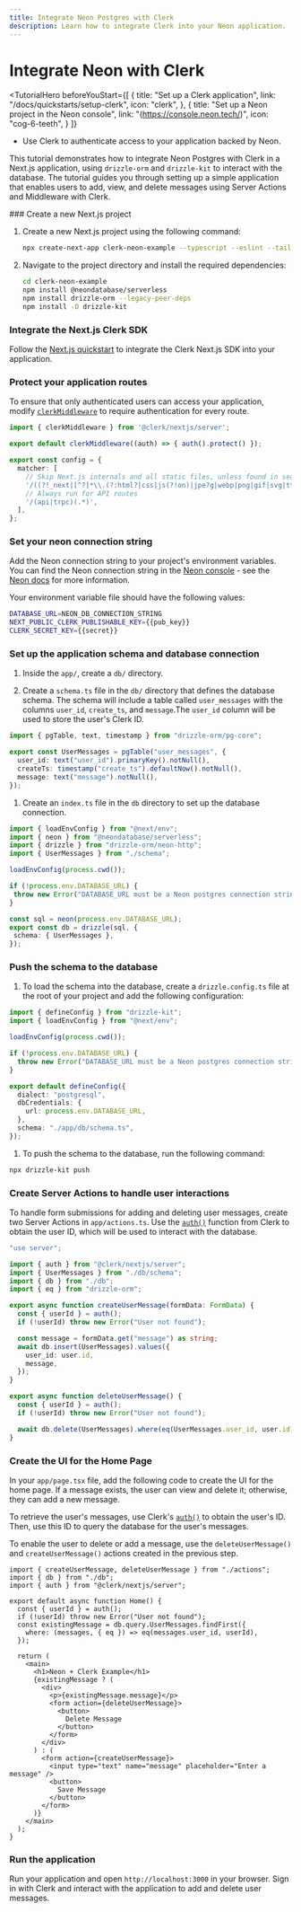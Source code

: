 ```yaml
---
title: Integrate Neon Postgres with Clerk
description: Learn how to integrate Clerk into your Neon application.
---
```


# Integrate Neon with Clerk

<TutorialHero
  beforeYouStart={[
    {
      title: "Set up a Clerk application",
      link: "/docs/quickstarts/setup-clerk",
      icon: "clerk",
    },
    {
      title: "Set up a Neon project in the Neon console",
      link: "(https://console.neon.tech/)",
      icon: "cog-6-teeth",
    }
  ]}
>
  - Use Clerk to authenticate access to your application backed by Neon.
</TutorialHero>

This tutorial demonstrates how to integrate Neon Postgres with Clerk in a Next.js application, using `drizzle-orm` and `drizzle-kit` to interact with the database. The tutorial guides you through setting up a simple application that enables users to add, view, and delete messages using Server Actions and Middleware with Clerk.

<Steps>
  ### Create a new Next.js project

  1. Create a new Next.js project using the following command:
     ```sh {{ filename: 'terminal' }}
     npx create-next-app clerk-neon-example --typescript --eslint --tailwind --use-npm --no-src-dir --app --import-alias "@/*"
     ```
  1. Navigate to the project directory and install the required dependencies:
     ```sh {{ filename: 'terminal' }}
     cd clerk-neon-example
     npm install @neondatabase/serverless
     npm install drizzle-orm --legacy-peer-deps
     npm install -D drizzle-kit
     ```

  ### Integrate the Next.js Clerk SDK

  Follow the [Next.js quickstart](/docs/quickstarts/nextjs) to integrate the Clerk Next.js SDK into your application.

  ### Protect your application routes

  To ensure that only authenticated users can access your application, modify [`clerkMiddleware`](/docs/references/nextjs/clerk-middleware) to require authentication for every route.

  ```typescript {{ filename: 'middleware.ts', mark: [3] }}
  import { clerkMiddleware } from '@clerk/nextjs/server';

  export default clerkMiddleware((auth) => { auth().protect() });

  export const config = {
    matcher: [
      // Skip Next.js internals and all static files, unless found in search params
      '/((?!_next|[^?]*\\.(?:html?|css|js(?!on)|jpe?g|webp|png|gif|svg|ttf|woff2?|ico|csv|docx?|xlsx?|zip|webmanifest)).*)',
      // Always run for API routes
      '/(api|trpc)(.*)',
    ],
  };
  ```

  ### Set your neon connection string

  Add the Neon connection string to your project's environment variables. You can find the Neon connection string in the [Neon console](https://console.neon.tech/) - see the [Neon docs](https://neon.tech/docs/connect/connect-from-any-app) for more information.

  Your environment variable file should have the following values:

  ```sh {{ filename: '.env.local' }}
  DATABASE_URL=NEON_DB_CONNECTION_STRING
  NEXT_PUBLIC_CLERK_PUBLISHABLE_KEY={{pub_key}}
  CLERK_SECRET_KEY={{secret}}
  ```

  ### Set up the application schema and database connection

  1. Inside the `app/`, create a `db/` directory.

  1. Create a `schema.ts` file in the `db/` directory that defines the database schema. The schema will include a table called `user_messages` with the columns `user_id`, `create_ts`, and `message`.The `user_id` column will be used to store the user's Clerk ID.

  ```typescript {{ filename: 'app/db/schema.ts', mark: [4] }}
  import { pgTable, text, timestamp } from "drizzle-orm/pg-core";

  export const UserMessages = pgTable("user_messages", {
    user_id: text("user_id").primaryKey().notNull(),
    createTs: timestamp("create_ts").defaultNow().notNull(),
    message: text("message").notNull(),
  });
  ```

  1. Create an `index.ts` file in the `db` directory to set up the database connection.

  ```typescript {{ filename: 'app/db/index.ts' }}
  import { loadEnvConfig } from "@next/env";
  import { neon } from "@neondatabase/serverless";
  import { drizzle } from "drizzle-orm/neon-http";
  import { UserMessages } from "./schema";

  loadEnvConfig(process.cwd());

  if (!process.env.DATABASE_URL) {
   throw new Error("DATABASE_URL must be a Neon postgres connection string");
  }

  const sql = neon(process.env.DATABASE_URL);
  export const db = drizzle(sql, {
   schema: { UserMessages },
  });
  ```

  ### Push the schema to the database

  1. To load the schema into the database, create a `drizzle.config.ts` file at the root of your project and add the following configuration:

  ```typescript {{ filename: 'drizzle.config.ts' }}
  import { defineConfig } from "drizzle-kit";
  import { loadEnvConfig } from "@next/env";

  loadEnvConfig(process.cwd());

  if (!process.env.DATABASE_URL) {
    throw new Error("DATABASE_URL must be a Neon postgres connection string");
  }

  export default defineConfig({
    dialect: "postgresql",
    dbCredentials: {
      url: process.env.DATABASE_URL,
    },
    schema: "./app/db/schema.ts",
  });
  ```

  1. To push the schema to the database, run the following command:

  ```sh {{ filename: 'terminal' }}
  npx drizzle-kit push
  ```

  ### Create Server Actions to handle user interactions

  To handle form submissions for adding and deleting user messages, create two Server Actions in `app/actions.ts`. Use the [`auth()`](/docs/references/nextjs/auth) function from Clerk to obtain the user ID, which will be used to interact with the database.

  ```typescript {{ filename: 'app/actions.ts' }}
  "use server";

  import { auth } from "@clerk/nextjs/server";
  import { UserMessages } from "./db/schema";
  import { db } from "./db";
  import { eq } from "drizzle-orm";

  export async function createUserMessage(formData: FormData) {
    const { userId } = auth();
    if (!userId) throw new Error("User not found");

    const message = formData.get("message") as string;
    await db.insert(UserMessages).values({
      user_id: user.id,
      message,
    });
  }

  export async function deleteUserMessage() {
    const { userId } = auth();
    if (!userId) throw new Error("User not found");

    await db.delete(UserMessages).where(eq(UserMessages.user_id, user.id));
  }
  ```

  ### Create the UI for the Home Page

  In your `app/page.tsx` file, add the following code to create the UI for the home page. If a message exists, the user can view and delete it; otherwise, they can add a new message.

  To retrieve the user's messages, use Clerk's [`auth()`](/docs/references/nextjs/auth) to obtain the user's ID. Then, use this ID to query the database for the user's messages.

  To enable the user to delete or add a message, use the `deleteUserMessage()` and `createUserMessage()` actions created in the previous step.

  ```tsx {{ filename: 'app/page.tsx' }}
  import { createUserMessage, deleteUserMessage } from "./actions";
  import { db } from "./db";
  import { auth } from "@clerk/nextjs/server";

  export default async function Home() {
    const { userId } = auth();
    if (!userId) throw new Error("User not found");
    const existingMessage = db.query.UserMessages.findFirst({
      where: (messages, { eq }) => eq(messages.user_id, userId),
    });

    return (
      <main>
        <h1>Neon + Clerk Example</h1>
        {existingMessage ? (
          <div>
            <p>{existingMessage.message}</p>
            <form action={deleteUserMessage}>
              <button>
                Delete Message
              </button>
            </form>
          </div>
        ) : (
          <form action={createUserMessage}>
            <input type="text" name="message" placeholder="Enter a message" />
            <button>
              Save Message
            </button>
          </form>
        )}
      </main>
    );
  }
  ```

  ### Run the application

  Run your application and open `http://localhost:3000` in your browser. Sign in with Clerk and interact with the application to add and delete user messages.
</Steps>
